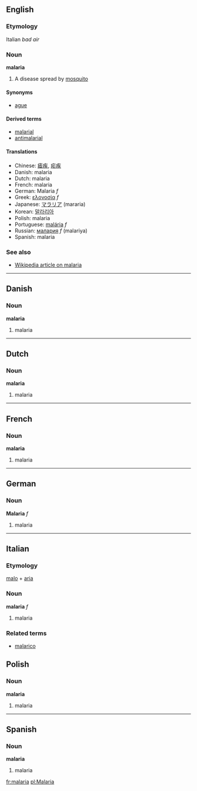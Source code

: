 ==English==
===Etymology===
Italian ''bad air''

===Noun===
'''malaria'''

# A disease spread by [[mosquito]]

====Synonyms====
*[[ague]]

====Derived terms====
*[[malarial]]
*[[antimalarial]]<!-- also anti-malarial? -->

====Translations====
*Chinese: [[瘧疾]], [[疟疾]]
*Danish: malaria
*Dutch: malaria
*French: malaria
*German: Malaria ''f''
*Greek: [[ελονοσία]] ''f''
*Japanese: [[マラリア]] (mararia)
*Korean: [[말라리아]]
*Polish: malaria
*Portuguese: [[malária]] ''f''
*Russian: [[малария]] ''f'' (malariya)
*Spanish: malaria

===See also===
*[[w:Malaria|Wikipedia article on malaria]]

----

==Danish==
===Noun===
'''malaria'''

# malaria

----

==Dutch==
===Noun===
'''malaria'''

# malaria

----

==French==
===Noun===
'''malaria'''

# malaria

----

==German==
===Noun===
'''Malaria''' ''f''

# malaria

----

==Italian==
===Etymology===
[[malo]] + [[aria]]
===Noun===
'''malaria''' ''f''

# malaria

===Related terms===
*[[malarico]]

==Polish==
===Noun===
'''malaria'''

# malaria

----

==Spanish==
===Noun===
'''malaria'''

# malaria

[[fr:malaria]]
[[pl:Malaria]]